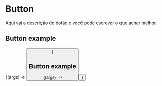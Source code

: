 
<Meta title="Components/Button" />

# Button

Aqui vai a descrição do botão e você pode escrever o que achar melhor.

## Button example

<Canvas>
  <Story
    name="Button Example"
    args={{ children: 'Texto do botão' }}
  >
    {(args) => <Button {...args} />}
  </Story>
</Canvas>

## Button example

<Canvas>
  <Story
    name="Button Example 2"
    args={{ children: 'Texto do botão 2' }}
  >
    {(args) => <Button {...args} />}
  </Story>
</Canvas>
